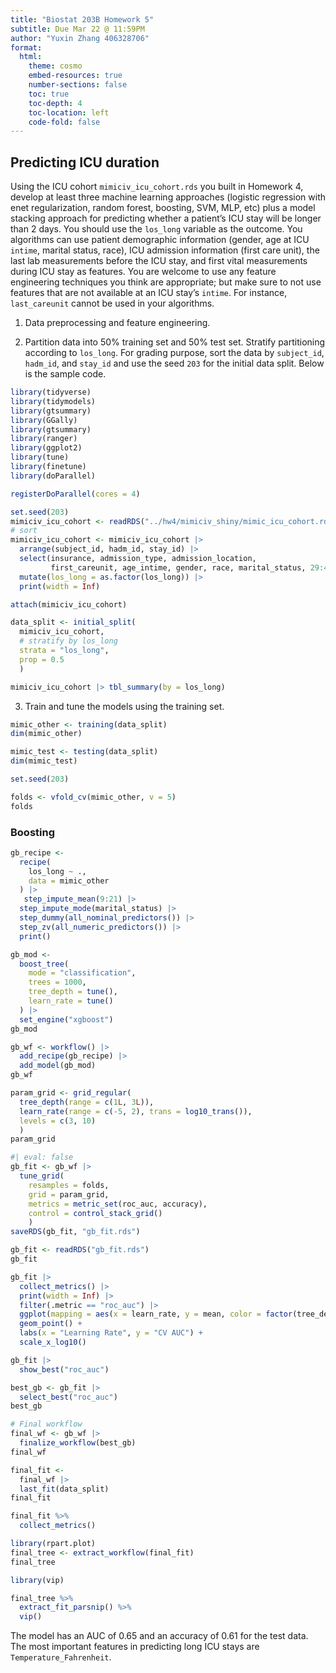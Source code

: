 ```yaml
---
title: "Biostat 203B Homework 5"
subtitle: Due Mar 22 @ 11:59PM
author: "Yuxin Zhang 406328706"
format:
  html:
    theme: cosmo
    embed-resources: true
    number-sections: false
    toc: true
    toc-depth: 4
    toc-location: left
    code-fold: false
---
```


## Predicting ICU duration

Using the ICU cohort `mimiciv_icu_cohort.rds` you built in Homework 4, develop at least three machine learning approaches (logistic regression with enet regularization, random forest, boosting, SVM, MLP, etc) plus a model stacking approach for predicting whether a patient's ICU stay will be longer than 2 days. You should use the `los_long` variable as the outcome. You algorithms can use patient demographic information (gender, age at ICU `intime`, marital status, race), ICU admission information (first care unit), the last lab measurements before the ICU stay, and first vital measurements during ICU stay as features. You are welcome to use any feature engineering techniques you think are appropriate; but make sure to not use features that are not available at an ICU stay's `intime`. For instance, `last_careunit` cannot be used in your algorithms. 

1. Data preprocessing and feature engineering.

2. Partition data into 50% training set and 50% test set. Stratify partitioning according to `los_long`. For grading purpose, sort the data by `subject_id`, `hadm_id`, and `stay_id` and use the seed `203` for the initial data split. Below is the sample code.

```r
library(tidyverse)
library(tidymodels)
library(gtsummary)
library(GGally)
library(gtsummary)
library(ranger)
library(ggplot2)
library(tune)
library(finetune)
library(doParallel)
```
```r
registerDoParallel(cores = 4)
```

```r
set.seed(203)
mimiciv_icu_cohort <- readRDS("../hw4/mimiciv_shiny/mimic_icu_cohort.rds")
# sort
mimiciv_icu_cohort <- mimiciv_icu_cohort |>
  arrange(subject_id, hadm_id, stay_id) |>
  select(insurance, admission_type, admission_location,
         first_careunit, age_intime, gender, race, marital_status, 29:42 ) |>
  mutate(los_long = as.factor(los_long)) |>
  print(width = Inf)

attach(mimiciv_icu_cohort)
```

```r
data_split <- initial_split(
  mimiciv_icu_cohort, 
  # stratify by los_long
  strata = "los_long", 
  prop = 0.5
  )
```

```r
mimiciv_icu_cohort |> tbl_summary(by = los_long) 

```

3. Train and tune the models using the training set.

```r
mimic_other <- training(data_split)
dim(mimic_other)

mimic_test <- testing(data_split)
dim(mimic_test)
```

```r
set.seed(203)

folds <- vfold_cv(mimic_other, v = 5)
folds
```

### Boosting

```r
gb_recipe <- 
  recipe(
    los_long ~ ., 
    data = mimic_other
  ) |>
   step_impute_mean(9:21) |>
  step_impute_mode(marital_status) |>
  step_dummy(all_nominal_predictors()) |>
  step_zv(all_numeric_predictors()) |> 
  print()
```

```r
gb_mod <- 
  boost_tree(
    mode = "classification",
    trees = 1000, 
    tree_depth = tune(),
    learn_rate = tune()
  ) |> 
  set_engine("xgboost")
gb_mod
```

```r
gb_wf <- workflow() |>
  add_recipe(gb_recipe) |>
  add_model(gb_mod)
gb_wf
```

```r
param_grid <- grid_regular(
  tree_depth(range = c(1L, 3L)),
  learn_rate(range = c(-5, 2), trans = log10_trans()),
  levels = c(3, 10)
  )
param_grid
```

```r
#| eval: false
gb_fit <- gb_wf |>
  tune_grid(
    resamples = folds,
    grid = param_grid,
    metrics = metric_set(roc_auc, accuracy),
    control = control_stack_grid()
    )
saveRDS(gb_fit, "gb_fit.rds")
```

```r
gb_fit <- readRDS("gb_fit.rds")
gb_fit
```

```r
gb_fit |>
  collect_metrics() |>
  print(width = Inf) |>
  filter(.metric == "roc_auc") |>
  ggplot(mapping = aes(x = learn_rate, y = mean, color = factor(tree_depth))) +
  geom_point() +
  labs(x = "Learning Rate", y = "CV AUC") +
  scale_x_log10()
```

```r
gb_fit |>
  show_best("roc_auc")
```

```r
best_gb <- gb_fit |>
  select_best("roc_auc")
best_gb
```

```r
# Final workflow
final_wf <- gb_wf |>
  finalize_workflow(best_gb)
final_wf
```

```r
final_fit <- 
  final_wf |>
  last_fit(data_split)
final_fit
```

```r
final_fit %>% 
  collect_metrics()
```

```r
library(rpart.plot)
final_tree <- extract_workflow(final_fit)
final_tree
```
```r
library(vip)

final_tree %>% 
  extract_fit_parsnip() %>% 
  vip()
```
The model has an AUC of 0.65 and an accuracy of 0.61 for the test data. The most important features in predicting long ICU stays are `Temperature_Fahrenheit`.


